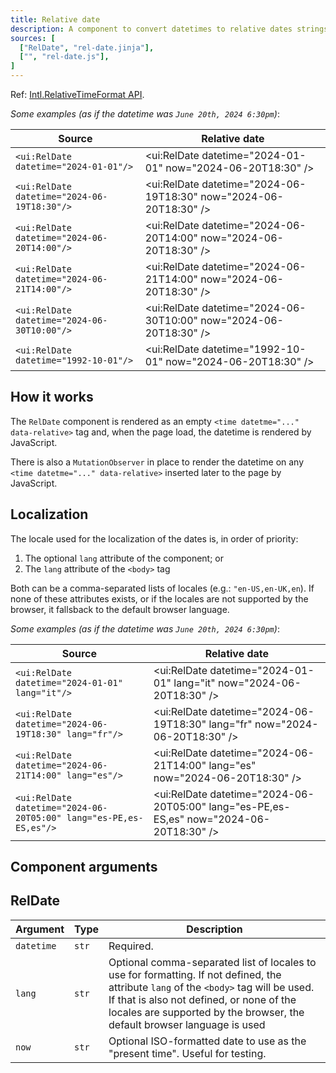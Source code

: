 ```yaml
---
title: Relative date
description: A component to convert datetimes to relative dates strings, such as "a minute ago", "in 2 hours", "yesterday", "3 months ago", etc. using JavaScript's Intl.RelativeTimeFormat API.
sources: [
  ["RelDate", "rel-date.jinja"],
  ["", "rel-date.js"],
]
---
```


Ref: <a class="link" href="https://developer.mozilla.org/en-US/docs/Web/JavaScript/Reference/Global_Objects/Intl/RelativeTimeFormat" target="_blank">Intl.RelativeTimeFormat API</a>.

*Some examples (as if the datetime was `June 20th, 2024 6:30pm`)*:

| Source                                      | Relative date
| ------------------------------------------- | --------------
| `<ui:RelDate datetime="2024-01-01"/>`       | <ui:RelDate datetime="2024-01-01" now="2024-06-20T18:30" />
| `<ui:RelDate datetime="2024-06-19T18:30"/>` | <ui:RelDate datetime="2024-06-19T18:30" now="2024-06-20T18:30" />
| `<ui:RelDate datetime="2024-06-20T14:00"/>` | <ui:RelDate datetime="2024-06-20T14:00" now="2024-06-20T18:30" />
| `<ui:RelDate datetime="2024-06-21T14:00"/>` | <ui:RelDate datetime="2024-06-21T14:00" now="2024-06-20T18:30" />
| `<ui:RelDate datetime="2024-06-30T10:00"/>` | <ui:RelDate datetime="2024-06-30T10:00" now="2024-06-20T18:30" />
| `<ui:RelDate datetime="1992-10-01"/>`       | <ui:RelDate datetime="1992-10-01" now="2024-06-20T18:30" />


## How it works

The `RelDate` component is rendered as an empty `<time datetme="..." data-relative>` tag and, when the page load, the datetime is rendered by JavaScript.

There is also a `MutationObserver` in place to render the datetime on any `<time datetme="..." data-relative>` inserted later to the page by JavaScript.


## Localization

The locale used for the localization of the dates is, in order of priority:

1. The optional `lang` attribute of the component; or
2. The `lang` attribute of the `<body>` tag

Both can be a comma-separated lists of locales (e.g.: `"en-US,en-UK,en`). If none of these attributes exists, or if the locales are not supported by the browser, it fallsback to the default browser language.

*Some examples (as if the datetime was `June 20th, 2024 6:30pm`)*:

| Source                                                            | Relative date
| ----------------------------------------------------------------- | --------------
| `<ui:RelDate datetime="2024-01-01" lang="it"/>`                   | <ui:RelDate datetime="2024-01-01" lang="it" now="2024-06-20T18:30" />
| `<ui:RelDate datetime="2024-06-19T18:30" lang="fr"/>`             | <ui:RelDate datetime="2024-06-19T18:30" lang="fr" now="2024-06-20T18:30" />
| `<ui:RelDate datetime="2024-06-21T14:00" lang="es"/>`             | <ui:RelDate datetime="2024-06-21T14:00" lang="es" now="2024-06-20T18:30" />
| `<ui:RelDate datetime="2024-06-20T05:00" lang="es-PE,es-ES,es"/>` | <ui:RelDate datetime="2024-06-20T05:00" lang="es-PE,es-ES,es" now="2024-06-20T18:30" />


## Component arguments

## RelDate

| Argument   | Type  | Description
| ---------- | ----- | --------------
| `datetime` | `str` | Required.
| `lang`     | `str` | Optional comma-separated list of locales to use for formatting. If not defined, the attribute `lang` of the `<body>` tag will be used. If that is also not defined, or none of the locales are supported by the browser, the default browser language is used
| `now`      | `str` | Optional ISO-formatted date to use as the "present time". Useful for testing.
